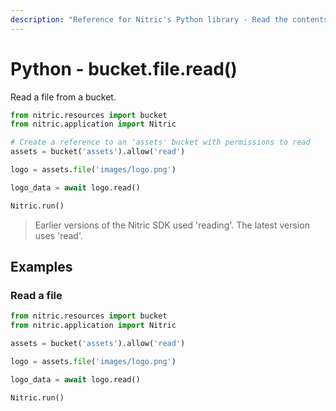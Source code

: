 ```yaml
---
description: "Reference for Nitric's Python library - Read the contents of a file from a bucket."
---
```


# Python - bucket.file.read()

Read a file from a bucket.

```python
from nitric.resources import bucket
from nitric.application import Nitric

# Create a reference to an 'assets' bucket with permissions to read
assets = bucket('assets').allow('read')

logo = assets.file('images/logo.png')

logo_data = await logo.read()

Nitric.run()
```

> Earlier versions of the Nitric SDK used 'reading'. The latest version uses 'read'.

## Examples

### Read a file

```python
from nitric.resources import bucket
from nitric.application import Nitric

assets = bucket('assets').allow('read')

logo = assets.file('images/logo.png')

logo_data = await logo.read()

Nitric.run()
```

